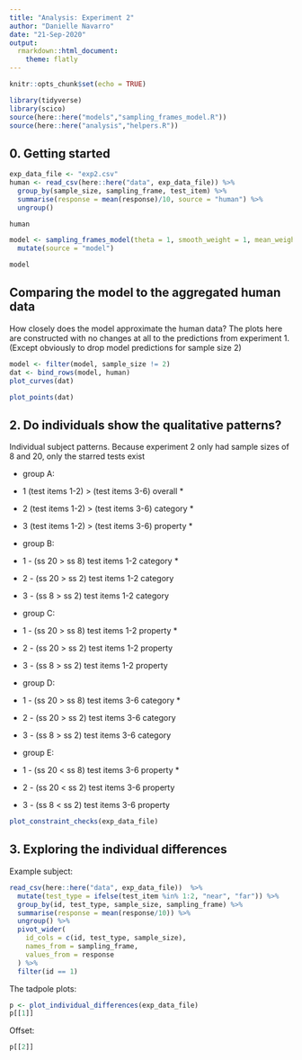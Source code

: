 ```yaml
---
title: "Analysis: Experiment 2"
author: "Danielle Navarro"
date: "21-Sep-2020"
output:
  rmarkdown::html_document:
    theme: flatly
---
```


```r
knitr::opts_chunk$set(echo = TRUE)
```

```r
library(tidyverse)
library(scico)
source(here::here("models","sampling_frames_model.R"))
source(here::here("analysis","helpers.R"))
```

## 0. Getting started

```r
exp_data_file <- "exp2.csv"
human <- read_csv(here::here("data", exp_data_file)) %>%
  group_by(sample_size, sampling_frame, test_item) %>%
  summarise(response = mean(response)/10, source = "human") %>% 
  ungroup()

human
```

```r
model <- sampling_frames_model(theta = 1, smooth_weight = 1, mean_weight = 2) %>% 
  mutate(source = "model")

model
```


## Comparing the model to the aggregated human data

How closely does the model approximate the human data? The plots here are constructed with no changes at all to the predictions from experiment 1. (Except obviously to drop model predictions for sample size 2)

```r
model <- filter(model, sample_size != 2)
dat <- bind_rows(model, human)
plot_curves(dat) 
```

```r
plot_points(dat)
```


## 2. Do individuals show the qualitative patterns?

Individual subject patterns. Because experiment 2 only had sample sizes of 8 and 20, only the starred tests exist

- group A:
- 1  (test items 1-2) > (test items 3-6) overall *
- 2  (test items 1-2) > (test items 3-6) category *
- 3  (test items 1-2) > (test items 3-6) property *

- group B:
- 1  - (ss 20 > ss 8)  test items 1-2 category *
- 2  - (ss 20 > ss 2)  test items 1-2 category
- 3  - (ss 8 > ss 2)   test items 1-2 category

- group C: 
- 1  - (ss 20 > ss 8)  test items 1-2 property *
- 2  - (ss 20 > ss 2)  test items 1-2 property
- 3  - (ss 8 > ss 2)   test items 1-2 property

- group D:
- 1  - (ss 20 > ss 8)  test items 3-6 category *
- 2  - (ss 20 > ss 2)  test items 3-6 category
- 3  - (ss 8 > ss 2)   test items 3-6 category 

- group E:
- 1  - (ss 20 < ss 8)  test items 3-6 property *
- 2  - (ss 20 < ss 2)  test items 3-6 property 
- 3  - (ss 8 < ss 2)   test items 3-6 property 

```r
plot_constraint_checks(exp_data_file)
```


## 3. Exploring the individual differences

Example subject:

```r
read_csv(here::here("data", exp_data_file))  %>%
  mutate(test_type = ifelse(test_item %in% 1:2, "near", "far")) %>%
  group_by(id, test_type, sample_size, sampling_frame) %>%
  summarise(response = mean(response/10)) %>%
  ungroup() %>%
  pivot_wider(
    id_cols = c(id, test_type, sample_size), 
    names_from = sampling_frame, 
    values_from = response
  ) %>%
  filter(id == 1)
```  


The tadpole plots:

```r
p <- plot_individual_differences(exp_data_file)
p[[1]]
```


Offset:

```r
p[[2]]
```


